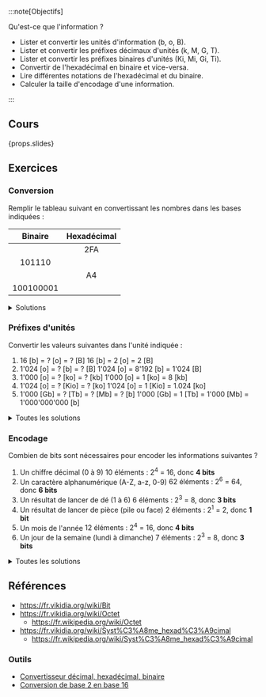 :::note[Objectifs]

Qu'est-ce que l'information ?

- Lister et convertir les unités d'information (b, o, B).
- Lister et convertir les préfixes décimaux d'unités (k, M, G, T).
- Lister et convertir les préfixes binaires d'unités (Ki, Mi, Gi, Ti).
- Convertir de l'hexadécimal en binaire et vice-versa.
- Lire différentes notations de l'hexadécimal et du binaire.
- Calculer la taille d'encodage d'une information.

:::

## Cours

{props.slides}

## Exercices

### Conversion

Remplir le tableau suivant en convertissant les nombres dans les bases indiquées :

|  Binaire  | Hexadécimal |
| :-------: | :---------: |
|           |     2FA     |
|  101110   |             |
|           |     A4      |
| 100100001 |             |

<details>
<summary>Solutions</summary>

|     Binaire     | Hexadécimal |
| :-------------: | :---------: |
|   1011111010    |   **2FA**   |
|   **101110**    |     2E      |
|    10100100     |   **A4**    |
| **_100100001_** |     121     |

</details>

### Préfixes d'unités

Convertir les valeurs suivantes dans l'unité indiquée :

1. 16 [b] = ? [o] = ? [B]
   <Check>16 [b] = 2 [o] = 2 [B]</Check>
2. 1'024 [o] = ? [b] = ? [B]
   <Check>1'024 [o] = 8'192 [b] = 1'024 [B]</Check>
3. 1'000 [o] = ? [ko] = ? [kb]
   <Check>1'000 [o] = 1 [ko] = 8 [kb]</Check>
4. 1'024 [o] = ? [Kio] = ? [ko]
   <Check>1'024 [o] = 1 [Kio] = 1.024 [ko]</Check>
5. 1'000 [Gb] = ? [Tb] = ? [Mb] = ? [b]
   <Check>1'000 [Gb] = 1 [Tb] = 1'000 [Mb] = 1'000'000'000 [b]</Check>

<details>
<summary>Toutes les solutions</summary>

1. 16 [b] = 2 [o] = 2 [B]
2. 1'024 [o] = 8'192 [b] = 1'024 [B]
3. 1'000 [o] = 1 [ko] = 8 [kb]
4. 1'024 [o] = 1 [Kio] = 1.024 [ko]
5. 1'000 [Gb] = 1 [Tb] = 1'000'000 [Mb] = 1'000'000'000 [b]

</details>

### Encodage

Combien de bits sont nécessaires pour encoder les informations suivantes ?

1. Un chiffre décimal (0 à 9)
   <Check>
     10 éléments : 2<sup>4</sup> = 16, donc **4 bits**
   </Check>
2. Un caractère alphanumérique (A-Z, a-z, 0-9)
   <Check>
     62 éléments : 2<sup>6</sup> = 64, donc **6 bits**
   </Check>
3. Un résultat de lancer de dé (1 à 6)
   <Check>
     6 éléments : 2<sup>3</sup> = 8, donc **3 bits**
   </Check>
4. Un résultat de lancer de pièce (pile ou face)
   <Check>
     2 éléments : 2<sup>1</sup> = 2, donc **1 bit**
   </Check>
5. Un mois de l'année
   <Check>
     12 éléments : 2<sup>4</sup> = 16, donc **4 bits**
   </Check>
6. Un jour de la semaine (lundi à dimanche)
   <Check>
     7 éléments : 2<sup>3</sup> = 8, donc **3 bits**
   </Check>

<details>
<summary>Toutes les solutions</summary>

1. 10 éléments : 2<sup>4</sup> = 16, donc **4 bits**
2. 62 éléments : 2<sup>6</sup> = 64, donc **6 bits**
3. 6 éléments : 2<sup>3</sup> = 8, donc **3 bits**
4. 2 éléments : 2<sup>1</sup> = 2, donc **1 bit**
5. 12 éléments : 2<sup>4</sup> = 16, donc **4 bits**
6. 7 éléments : 2<sup>3</sup> = 8, donc **3 bits**

</details>

## Références

- https://fr.vikidia.org/wiki/Bit
- https://fr.vikidia.org/wiki/Octet
  - https://fr.wikipedia.org/wiki/Octet
- https://fr.vikidia.org/wiki/Syst%C3%A8me_hexad%C3%A9cimal
  - https://fr.wikipedia.org/wiki/Syst%C3%A8me_hexad%C3%A9cimal

### Outils

- [Convertisseur décimal, hexadécimal, binaire](https://sebastienguillon.com/test/javascript/convertisseur.html)
- [Conversion de base 2 en base 16](https://fr.wikihow.com/convertir-du-binaire-en-hexad%C3%A9cimal)
